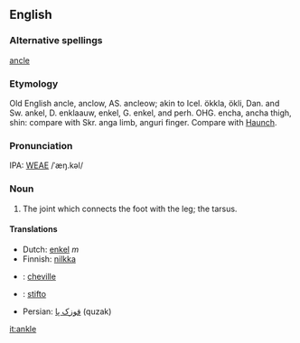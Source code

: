 ==English==
===Alternative spellings===
[[ancle]]

===Etymology===
Old English ancle, anclow, AS. ancleow; akin to Icel. ökkla, ökli, Dan. and Sw. ankel, D. enklaauw, enkel, G. enkel, and perh. OHG. encha, ancha  thigh, shin: compare with Skr. anga limb, anguri finger. Compare with [[Haunch]].

===Pronunciation===
IPA: [[WEAE]] /ˈæŋ.kəl/

===Noun===
# The joint which connects the foot with the leg; the tarsus.
<!-- material copied from Webster's Revised Unabridged Dictionary (1913) -->

====Translations====
*Dutch: [[enkel]] ''m''
*Finnish: [[nilkka]]
*{{fr}}: [[cheville]]
*{{io}}: [[stifto]]
*Persian: [[قوزک پا]] (quzak)

[[it:ankle]]